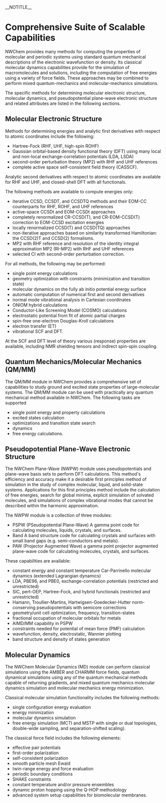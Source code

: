 __NOTITLE__
=Comprehensive Suite of Scalable Capabilities=

NWChem provides many methods for computing the properties of molecular and periodic systems using standard quantum mechanical descriptions of the electronic wavefunction or density. Its classical molecular dynamics capabilities provide for the simulation of macromolecules and solutions, including the computation of free energies using a variety of force fields. These approaches may be combined to perform mixed quantum-mechanics and molecular-mechanics simulations. 

The specific methods for determining molecular electronic structure, molecular dynamics, and pseudopotential plane-wave electronic structure and related attributes are listed in the following sections.

==Molecular Electronic Structure==

Methods for determining energies and analytic first derivatives with respect to atomic coordinates include the following:

*	Hartree-Fock (RHF, UHF, high-spin ROHF)
*	Gaussian orbital-based density functional theory (DFT) using many local and non-local exchange-correlation potentials (LDA, LSDA)
*	second-order perturbation theory (MP2) with RHF and UHF references
*	complete active space self-consistent field theory (CASSCF).

Analytic second derivatives with respect to atomic coordinates are available for RHF and UHF, and closed-shell DFT with all functionals.

The following methods are available to compute energies only:

*	iterative CCSD, CCSDT, and CCSDTQ methods and their EOM-CC counterparts for RHF, ROHF, and UHF references
*	active-space CCSDt and EOM-CCSDt approaches
*	completely renormalized CR-CCSD(T), and CR-EOM-CCSD(T) correction to EOM-CCSD excitation energies
*	locally renormalized CCSD(T) and CCSD(TQ) approaches
*	non-iterative approaches based on similarity transformed Hamiltonian: the CCSD(2)T and  CCSD(2) formalisms.
*	MP2 with RHF reference and resolution of the identity integral approximation MP2 (RI-MP2) with RHF and UHF references
*	selected CI with second-order perturbation correction.

For all methods, the following may be performed: 

*	single point energy calculations
*	geometry optimization with constraints (minimization and transition state)
*	molecular dynamics on the fully ab initio potential energy surface
*	automatic computation of numerical first and second derivatives 
*	normal mode vibrational analysis in Cartesian coordinates
*	ONIOM hybrid calculations
*	Conductor-Like Screening Model (COSMO) calculations
*	electrostatic potential from fit of atomic partial charges
*	spin-free one-electron Douglas-Kroll calculations
*	electron transfer (ET)
*	vibrational SCF and DFT.

At the SCF and DFT level of theory various (response) properties are available, including NMR shielding tensors and indirect spin-spin coupling.  

==Quantum Mechanics/Molecular Mechanics (QM/MM)==

The QM/MM module in NWChem provides a comprehensive set of capabilities to study ground and excited state properties of large-molecular systems. The QM/MM module can be used with practically any quantum mechanical method available in NWChem. The following tasks are supported

*	single point energy and property calculations
*	excited states calculation
*	optimizations and transition state search
*	dynamics
*	free energy calculations.

==Pseudopotential Plane-Wave Electronic Structure==

The NWChem Plane-Wave (NWPW) module uses pseudopotentials and plane-wave basis sets to perform DFT calculations. This method's efficiency and accuracy make it a desirable first principles method of simulation in the study of complex molecular, liquid, and solid-state systems. Applications for this first principles method include the calculation of free energies, search for global minima, explicit simulation of solvated molecules, and simulations of complex vibrational modes that cannot be described within the harmonic approximation. 

The NWPW module is a collection of three modules: 

*	PSPW (PSeudopotential Plane-Wave)  A gamma point code for calculating molecules, liquids, crystals, and surfaces. 
*	Band  A band structure code for calculating crystals and surfaces with small band gaps (e.g. semi-conductors and metals). 
*	PAW (Projector Augmented Wave) a gamma point projector augmented plane-wave code for calculating molecules, crystals, and surfaces.

These capabilities are available:

*	constant energy and constant temperature Car-Parrinello molecular dynamics (extended Lagrangian dynamics)
*	LDA, PBE96, and PBE0, exchange-correlation potentials (restricted and unrestricted)
*	SIC, pert-OEP, Hartree-Fock, and hybrid functionals (restricted and unrestricted)
*	Hamann, Troullier-Martins, Hartwigsen-Goedecker-Hutter norm-conserving pseudopotentials with semicore corrections 
*	geometry/unit cell optimization, frequency, transition-states 
*	fractional occupation of molecular orbitals for metals
*	AIMD/MM capability in PSPW
*	constraints needed for potential of mean force (PMF) calculation
*	wavefunction, density, electrostatic, Wannier plotting
*	band structure and density of states generation

==Molecular Dynamics==

The NWChem Molecular Dynamics (MD) module can perform classical simulations using the AMBER and CHARMM force fields, quantum dynamical simulations using any of the quantum mechanical methods capable of returning gradients, and mixed quantum mechanics molecular dynamics simulation and molecular mechanics energy minimization.

Classical molecular simulation functionality includes the following methods:

*	single configuration energy evaluation
*	energy minimization
*	molecular dynamics simulation
*	free energy simulation (MCTI and MSTP with single or dual topologies, double-wide sampling, and separation-shifted scaling).

The classical force field includes the following elements:

*	effective pair potentials
*	first-order polarization
*	self-consistent polarization
*	smooth particle mesh Ewald
*	twin-range energy and force evaluation
*	periodic boundary conditions
*	SHAKE constraints
*	constant temperature and/or pressure ensembles
*	dynamic proton hopping using the Q-HOP methodology
*	advanced system setup capabilities for biomolecular membranes.
